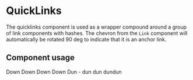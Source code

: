 
<Meta title="Components/QuickLinks" component={QuickLinks} />

# QuickLinks

The quicklinks component is used as a wrapper compound around a group of link components with hashes.
The chevron from the `Link` component will automatically be rotated 90 deg to indicate that it is an anchor link.

## Component usage

<Canvas>
	<Story name="QuickLinks">
		<QuickLinks>
			<Link href="#">Down</Link>
			<Link href="#">Down</Link>
			<Link href="#">Down</Link>
			<Link href="#">Down</Link>
			<Link href="#">Dun - dun dun dundun</Link>
		</QuickLinks>
	</Story>
</Canvas>
